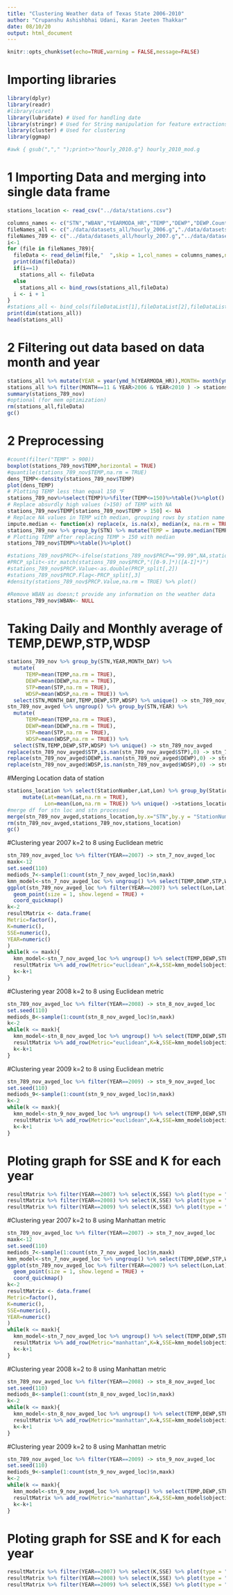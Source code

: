 ```yaml
---
title: "Clustering Weather data of Texas State 2006-2010"
author: "Crupanshu Ashishbhai Udani, Karan Jeeten Thakkar"
date: 08/10/20
output: html_document
---
```


```r
knitr::opts_chunk$set(echo=TRUE,warning = FALSE,message=FALSE)
```
# Importing libraries
```r
library(dplyr)
library(readr)
#library(caret)
library(lubridate) # Used for handling date
library(stringr) # Used for String manipulation for feature extractions
library(cluster) # Used for clustering
library(ggmap)
```

```bash
#awk { gsub(","," ");print>>"hourly_2010.g"} hourly_2010_mod.g
```

# 1 Importing Data and merging into single data frame
```r
stations_location <- read_csv("../data/stations.csv")

columns_names <- c("STN","WBAN","YEARMODA_HR","TEMP","DEWP","DEWP.Count",  "SLP","SLP.Count"  , "STP","STP.Count", "VISIB","VISIB.Count","WDSP","WDSP.Count", "MXSPD",  "GUST", "PRCP"  ,"SNDP" , "FRSHTT")
fileNames_all <- c("./data/datasets_all/hourly_2006.g","./data/datasets_all/hourly_2007.g","./data/datasets_all/hourly_2008.g","./data/datasets_all/hourly_2009.g","./data/datasets_all/hourly_2010_mod.g")
fileNames_789 <- c("../data/datasets_all/hourly_2007.g","../data/datasets_all/hourly_2008.g","../data/datasets_all/hourly_2009.g")
i<-1
for (file in fileNames_789){
  fileData <- read_delim(file,"  ",skip = 1,col_names = columns_names,na =c("", "NA","999.9","9999.9"),col_types ="cicddidididididdcdc-",trim_ws = TRUE) %>% as.data.frame()
  print(dim(fileData))
  if(i==1)
    stations_all <- fileData
  else
    stations_all <- bind_rows(stations_all,fileData)
  i <- i + 1
}
#stations_all <- bind_cols(fileDataList[1],fileDataList[2],fileDataList[3],fileDataList[4],fileDataList[5])
print(dim(stations_all))
head(stations_all)
```

# 2 Filtering out data based on data month and year
```r
stations_all %>% mutate(YEAR = year(ymd_h(YEARMODA_HR)),MONTH= month(ymd_h(YEARMODA_HR)),MONTH_DAY=day(ymd_h(YEARMODA_HR)),HOUR=hour(ymd_h(YEARMODA_HR))) ->stations_all
stations_all %>% filter(MONTH==11 & YEAR>2006 & YEAR<2010 ) -> stations_789_nov
summary(stations_789_nov)
#optional (for mem optimization)
rm(stations_all,fileData)
gc()
```


# 2 Preprocessing
```r
#count(filter("TEMP" > 900))
boxplot(stations_789_nov$TEMP,horizontal = TRUE)
#quantile(stations_789_nov$TEMP,na.rm = TRUE)
dens_TEMP<-density(stations_789_nov$TEMP)
plot(dens_TEMP)
# Plotting TEMP less than equal 150 ℉
stations_789_nov%>%select(TEMP)%>%filter(TEMP<=150)%>%table()%>%plot()
# Replace absurdly high values (>150) of TEMP with NA
stations_789_nov$TEMP[stations_789_nov$TEMP > 150] <- NA
# Replace NA values in TEMP with median, grouping rows by station name
impute.median <- function(x) replace(x, is.na(x), median(x, na.rm = TRUE))
stations_789_nov %>% group_by(STN) %>% mutate(TEMP = impute.median(TEMP))
# Plotting TEMP after replacing TEMP > 150 with median
stations_789_nov$TEMP%>%table()%>%plot()
```

```r
#stations_789_nov$PRCP<-ifelse(stations_789_nov$PRCP=="99.99",NA,stations_789_nov$PRCP)
#PRCP_split<-str_match(stations_789_nov$PRCP,"([0-9.]*)([A-I]*)")
#stations_789_nov$PRCP.Value<-as.double(PRCP_split[,2])
#stations_789_nov$PRCP.Flag<-PRCP_split[,3]
#density(stations_789_nov$PRCP.Value,na.rm = TRUE) %>% plot()
```

```r
#Remove WBAN as doesn;t provide any information on the weather data
stations_789_nov$WBAN<- NULL
```

# Taking Daily and Monthly average of TEMP,DEWP,STP,WDSP
```r
stations_789_nov %>% group_by(STN,YEAR,MONTH_DAY) %>%
  mutate(
      TEMP=mean(TEMP,na.rm = TRUE),
      DEWP=mean(DEWP,na.rm = TRUE),
      STP=mean(STP,na.rm = TRUE),
      WDSP=mean(WDSP,na.rm = TRUE)) %>%
  select(STN,MONTH_DAY,TEMP,DEWP,STP,WDSP) %>% unique() -> stn_789_nov_avged
stn_789_nov_avged %>% ungroup() %>% group_by(STN,YEAR) %>%
  mutate(
      TEMP=mean(TEMP,na.rm = TRUE),
      DEWP=mean(DEWP,na.rm = TRUE),
      STP=mean(STP,na.rm = TRUE),
      WDSP=mean(WDSP,na.rm = TRUE)) %>%
  select(STN,TEMP,DEWP,STP,WDSP) %>% unique() -> stn_789_nov_avged
replace(stn_789_nov_avged$STP,is.nan(stn_789_nov_avged$STP),0) -> stn_789_nov_avged$STP
replace(stn_789_nov_avged$DEWP,is.nan(stn_789_nov_avged$DEWP),0) -> stn_789_nov_avged$DEWP
replace(stn_789_nov_avged$WDSP,is.nan(stn_789_nov_avged$WDSP),0) -> stn_789_nov_avged$WDSP
```

#Merging Location data of station
```r
stations_location %>% select(StationNumber,Lat,Lon) %>% group_by(StationNumber) %>%
     mutate(Lat=mean(Lat,na.rm = TRUE),
            Lon=mean(Lon,na.rm = TRUE)) %>% unique() ->stations_location
#merge df for stn loc and stn processed
merge(stn_789_nov_avged,stations_location,by.x="STN",by.y = "StationNumber",all.x = TRUE) -> stn_789_nov_avged_loc
rm(stn_789_nov_avged,stations_789_nov,stations_location)
gc()
```

#Clustering year 2007 k=2 to 8 using Euclidean metric
```r
stn_789_nov_avged_loc %>% filter(YEAR==2007) -> stn_7_nov_avged_loc
maxk<-12
set.seed(110)
mediods_7<-sample(1:count(stn_7_nov_avged_loc)$n,maxk)
kmn_model<-stn_7_nov_avged_loc %>% ungroup() %>% select(TEMP,DEWP,STP,WDSP) %>% pam(x=.,k = 2,stand = TRUE,metric = "euclidean")
ggplot(stn_789_nov_avged_loc %>% filter(YEAR==2007) %>% select(Lon,Lat) %>% mutate(clustAllocated=as.factor(kmn_model$cluster)) , aes(Lon, Lat,colour=clustAllocated)) +
  geom_point(size = 1, show.legend = TRUE) +
  coord_quickmap()
k<-2
resultMatrix <- data.frame(
Metric=factor(),
K=numeric(),
SSE=numeric(),
YEAR=numeric()
)
while(k <= maxk){
  kmn_model<-stn_7_nov_avged_loc %>% ungroup() %>% select(TEMP,DEWP,STP,WDSP) %>% pam(x=.,k = k,stand = TRUE,metric = "euclidean",medoids = mediods_7[1:k])
  resultMatrix %>% add_row(Metric="euclidean",K=k,SSE=kmn_model$objective["swap"],YEAR=2007) -> resultMatrix
  k<-k+1
}
```

#Clustering year 2008 k=2 to 8 using Euclidean metric
```r
stn_789_nov_avged_loc %>% filter(YEAR==2008) -> stn_8_nov_avged_loc
set.seed(110)
mediods_8<-sample(1:count(stn_8_nov_avged_loc)$n,maxk)
k<-2
while(k <= maxk){
  kmn_model<-stn_8_nov_avged_loc %>% ungroup() %>% select(TEMP,DEWP,STP,WDSP) %>% pam(x=.,k = k,stand = TRUE,metric = "euclidean",medoids = mediods_8[1:k])
  resultMatrix %>% add_row(Metric="euclidean",K=k,SSE=kmn_model$objective["swap"],YEAR=2008) -> resultMatrix
  k<-k+1
}
```

#Clustering year 2009 k=2 to 8 using Euclidean metric
```r
stn_789_nov_avged_loc %>% filter(YEAR==2009) -> stn_9_nov_avged_loc
set.seed(110)
mediods_9<-sample(1:count(stn_9_nov_avged_loc)$n,maxk)
k<-2
while(k <= maxk){
  kmn_model<-stn_9_nov_avged_loc %>% ungroup() %>% select(TEMP,DEWP,STP,WDSP) %>% pam(x=.,k = k,stand = TRUE,metric = "euclidean",medoids = mediods_9[1:k])
  resultMatrix %>% add_row(Metric="euclidean",K=k,SSE=kmn_model$objective["swap"],YEAR=2009) -> resultMatrix
  k<-k+1
}
```

# Ploting graph for SSE and K for each year
```r
resultMatrix %>% filter(YEAR==2007) %>% select(K,SSE) %>% plot(type = "b")
resultMatrix %>% filter(YEAR==2008) %>% select(K,SSE) %>% plot(type = "b")
resultMatrix %>% filter(YEAR==2009) %>% select(K,SSE) %>% plot(type = "b")
```
#Clustering year 2007 k=2 to 8 using Manhattan metric
```r
stn_789_nov_avged_loc %>% filter(YEAR==2007) -> stn_7_nov_avged_loc
maxk<-12
set.seed(110)
mediods_7<-sample(1:count(stn_7_nov_avged_loc)$n,maxk)
kmn_model<-stn_7_nov_avged_loc %>% ungroup() %>% select(TEMP,DEWP,STP,WDSP) %>% pam(x=.,k = 2,stand = TRUE,metric = "manhattan")
ggplot(stn_789_nov_avged_loc %>% filter(YEAR==2007) %>% select(Lon,Lat) %>% mutate(clustAllocated=as.factor(kmn_model$cluster)) , aes(Lon, Lat,colour=clustAllocated)) +
  geom_point(size = 1, show.legend = TRUE) +
  coord_quickmap()
k<-2
resultMatrix <- data.frame(
Metric=factor(),
K=numeric(),
SSE=numeric(),
YEAR=numeric()
)
while(k <= maxk){
  kmn_model<-stn_7_nov_avged_loc %>% ungroup() %>% select(TEMP,DEWP,STP,WDSP) %>% pam(x=.,k = k,stand = TRUE,metric = "manhattan",medoids = mediods_7[1:k])
  resultMatrix %>% add_row(Metric="manhattan",K=k,SSE=kmn_model$objective["swap"],YEAR=2007) -> resultMatrix
  k<-k+1
}
```

#Clustering year 2008 k=2 to 8 using Manhattan metric
```r
stn_789_nov_avged_loc %>% filter(YEAR==2008) -> stn_8_nov_avged_loc
set.seed(110)
mediods_8<-sample(1:count(stn_8_nov_avged_loc)$n,maxk)
k<-2
while(k <= maxk){
  kmn_model<-stn_8_nov_avged_loc %>% ungroup() %>% select(TEMP,DEWP,STP,WDSP) %>% pam(x=.,k = k,stand = TRUE,metric = "manhattan",medoids = mediods_8[1:k])
  resultMatrix %>% add_row(Metric="manhattan",K=k,SSE=kmn_model$objective["swap"],YEAR=2008) -> resultMatrix
  k<-k+1
}
```

#Clustering year 2009 k=2 to 8 using Manhattan metric
```r
stn_789_nov_avged_loc %>% filter(YEAR==2009) -> stn_9_nov_avged_loc
set.seed(110)
mediods_9<-sample(1:count(stn_9_nov_avged_loc)$n,maxk)
k<-2
while(k <= maxk){
  kmn_model<-stn_9_nov_avged_loc %>% ungroup() %>% select(TEMP,DEWP,STP,WDSP) %>% pam(x=.,k = k,stand = TRUE,metric = "manhattan",medoids = mediods_9[1:k])
  resultMatrix %>% add_row(Metric="manhattan",K=k,SSE=kmn_model$objective["swap"],YEAR=2009) -> resultMatrix
  k<-k+1
}
```

# Ploting graph for SSE and K for each year
```r
resultMatrix %>% filter(YEAR==2007) %>% select(K,SSE) %>% plot(type = "b")
resultMatrix %>% filter(YEAR==2008) %>% select(K,SSE) %>% plot(type = "b")
resultMatrix %>% filter(YEAR==2009) %>% select(K,SSE) %>% plot(type = "b")
```